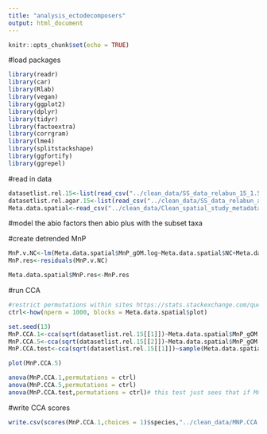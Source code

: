 ```yaml
---
title: "analysis_ectodecomposers"
output: html_document
---
```


```r
knitr::opts_chunk$set(echo = TRUE)
```

#load packages
```r
library(readr)
library(car)
library(Rlab)
library(vegan)
library(ggplot2)
library(dplyr)
library(tidyr)
library(factoextra)
library(corrgram)
library(lme4)
library(splitstackshape)
library(ggfortify)
library(ggrepel)
```

#read in data
```r
datasetlist.rel.15<-list(read_csv("../clean_data/SS_data_relabun_15_1.5perc.csv"),read_csv("../clean_data/SS_data_relabun_15_2perc.csv"))
datasetlist.rel.agar.15<-list(read_csv("../clean_data/SS_data_relabun_agar_15_1.5perc.csv"),read_csv("../clean_data/SS_data_relabun_agar_15_5perc.csv"))
Meta.data.spatial<-read_csv("../clean_data/Clean_spatial_study_metadata.csv")
```


#model the abio factors then abio plus with the subset taxa

#create detrended MnP 
```r
MnP.v.NC<-lm(Meta.data.spatial$MnP_gOM.log~Meta.data.spatial$NC+Meta.data.spatial$ph)
MnP.res<-residuals(MnP.v.NC)

Meta.data.spatial$MnP.res<-MnP.res
```

#run CCA
```r
#restrict permutations within sites https://stats.stackexchange.com/questions/316385/how-to-perform-cca-with-block-design-in-r
ctrl<-how(nperm = 1000, blocks = Meta.data.spatial$plot)

set.seed(13)
MnP.CCA.1<-cca(sqrt(datasetlist.rel.15[[1]])~Meta.data.spatial$MnP_gOM.log+Condition(Meta.data.spatial$plot))
MnP.CCA.5<-cca(sqrt(datasetlist.rel.15[[2]])~Meta.data.spatial$MnP_gOM.log+Condition(Meta.data.spatial$plot))
MnP.CCA.test<-cca(sqrt(datasetlist.rel.15[[1]])~sample(Meta.data.spatial$MnP_gOM.log,replace = FALSE)+Condition(Meta.data.spatial$plot))

plot(MnP.CCA.5)

anova(MnP.CCA.1,permutations = ctrl)
anova(MnP.CCA.5,permutations = ctrl)
anova(MnP.CCA.test,permutations = ctrl)# this test just sees that if MnP is randomly resampled if it would still be significant - and reassuringly it is not
```
#write CCA scores
```r
write.csv(scores(MnP.CCA.1,choices = 1)$species,"../clean_data/MNP.CCA.scores.1.5perc.csv")
```


